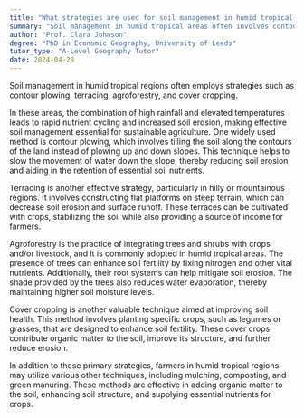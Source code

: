 ```yaml
---
title: "What strategies are used for soil management in humid tropical areas?"
summary: "Soil management in humid tropical areas often involves contour plowing, terracing, agroforestry, and cover cropping."
author: "Prof. Clara Johnson"
degree: "PhD in Economic Geography, University of Leeds"
tutor_type: "A-Level Geography Tutor"
date: 2024-04-28
---
```


Soil management in humid tropical regions often employs strategies such as contour plowing, terracing, agroforestry, and cover cropping.

In these areas, the combination of high rainfall and elevated temperatures leads to rapid nutrient cycling and increased soil erosion, making effective soil management essential for sustainable agriculture. One widely used method is contour plowing, which involves tilling the soil along the contours of the land instead of plowing up and down slopes. This technique helps to slow the movement of water down the slope, thereby reducing soil erosion and aiding in the retention of essential soil nutrients.

Terracing is another effective strategy, particularly in hilly or mountainous regions. It involves constructing flat platforms on steep terrain, which can decrease soil erosion and surface runoff. These terraces can be cultivated with crops, stabilizing the soil while also providing a source of income for farmers.

Agroforestry is the practice of integrating trees and shrubs with crops and/or livestock, and it is commonly adopted in humid tropical areas. The presence of trees can enhance soil fertility by fixing nitrogen and other vital nutrients. Additionally, their root systems can help mitigate soil erosion. The shade provided by the trees also reduces water evaporation, thereby maintaining higher soil moisture levels.

Cover cropping is another valuable technique aimed at improving soil health. This method involves planting specific crops, such as legumes or grasses, that are designed to enhance soil fertility. These cover crops contribute organic matter to the soil, improve its structure, and further reduce erosion.

In addition to these primary strategies, farmers in humid tropical regions may utilize various other techniques, including mulching, composting, and green manuring. These methods are effective in adding organic matter to the soil, enhancing soil structure, and supplying essential nutrients for crops.
    